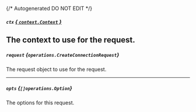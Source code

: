 {/* Autogenerated DO NOT EDIT  */}

##### `ctx` [*{ `context.Context` }*](https://pkg.go.dev/context#Context)
The context to use for the request.
---
##### `request` *{`operations.CreateConnectionRequest`}*
The request object to use for the request.

<Collapsible openLabel={Labels.showProperties} closeLabel={Labels.hideProperties}>
  <CreateConnectionRequest />
</Collapsible>

---
##### `opts` *{`[]operations.Option`}*
The options for this request.

